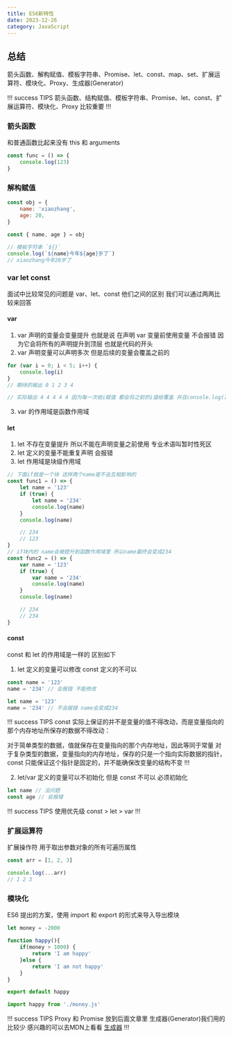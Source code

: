 ```yaml
---
title: ES6新特性
date: 2023-12-26
category: JavaScript
---
```


## 总结

箭头函数、解构赋值、模板字符串、Promise、let、const、map、set、扩展运算符、模块化、Proxy、生成器(Generator)

!!! success TIPS
箭头函数、结构赋值、模板字符串、Promise、let、const、扩展运算符、模块化、Proxy 比较重要
!!!

### 箭头函数

和普通函数比起来没有 this 和 arguments

```js
const func = () => {
	console.log(123)
}
```

### 解构赋值

```js
const obj = {
	name: 'xiaozhang',
	age: 20,
}

const { name, age } = obj

// 模板字符串 `${}`
console.log(`${name}今年${age}岁了`)
// xiaozhang今年20岁了
```

### var let const

面试中比较常见的问题是 var、let、const 他们之间的区别 我们可以通过两两比较来回答

#### var

1. var 声明的变量会变量提升 也就是说 在声明 var 变量前使用变量 不会报错 因为它会将所有的声明提升到顶层 也就是代码的开头
2. var 声明变量可以声明多次 但是后续的变量会覆盖之前的

```js
for (var i = 0; i < 5; i++) {
	console.log(i)
}
// 期待的输出 0 1 2 3 4

// 实际输出 4 4 4 4 4 因为每一次给i赋值 都会将之前的i值给覆盖 并且console.log()是异步执行的 所以会打印出五个4 使用let就不会了
```

3. var 的作用域是函数作用域

#### let

1. let 不存在变量提升 所以不能在声明变量之前使用 专业术语叫暂时性死区
2. let 定义的变量不能重复声明 会报错
3. let 作用域是块级作用域

```js
// 下面if就是一个块 这样两个name是不会互相影响的
const func1 = () => {
	let name = '123'
	if (true) {
		let name = '234'
		console.log(name)
	}
	console.log(name)

	// 234
	// 123
}
// if块内的 name会被提升到函数作用域里 所以name最终会变成234
const func2 = () => {
	var name = '123'
	if (true) {
		var name = '234'
		console.log(name)
	}
	console.log(name)

	// 234
	// 234
}
```

#### const

const 和 let 的作用域是一样的
区别如下

1. let 定义的变量可以修改 const 定义的不可以

```js
const name = '123'
name = '234' // 会报错 不能修改

let name = '123'
name = '234' // 不会报错 name会变成234
```

!!! success TIPS
const 实际上保证的并不是变量的值不得改动，而是变量指向的那个内存地址所保存的数据不得改动：

对于简单类型的数据，值就保存在变量指向的那个内存地址，因此等同于常量
对于复杂类型的数据，变量指向的内存地址，保存的只是一个指向实际数据的指针，const 只能保证这个指针是固定的，并不能确保改变量的结构不变
!!!

2. let/var 定义的变量可以不初始化 但是 const 不可以 必须初始化

```js
let name // 没问题
const age // 会报错

```

!!! success TIPS
使用优先级 const > let > var
!!!

### 扩展运算符

扩展操作符 用于取出参数对象的所有可遍历属性

```js
const arr = [1, 2, 3]

console.log(...arr)
// 1 2 3
```

### 模块化

ES6 提出的方案，使用 import 和 export 的形式来导入导出模块

```money.js
let money = -2000

function happy(){
    if(money > 1000) {
        return 'I am happy'
    }else {
        return 'I am not happy'
    }
}

export default happy
```

```js
import happy from './money.js'
```

!!! success TIPS
Proxy 和 Promise 放到后面文章里
生成器(Generator)我们用的比较少 感兴趣的可以去MDN上看看
[生成器](https://developer.mozilla.org/zh-CN/docs/Web/JavaScript/Reference/Global_Objects/Generator)
!!!
